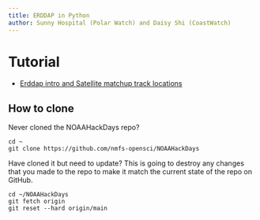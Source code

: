 ```yaml
---
title: ERDDAP in Python
author: Sunny Hospital (Polar Watch) and Daisy Shi (CoastWatch)
---
```



# Tutorial

* [Erddap intro and Satellite matchup track locations](erddap_intro_satellite_matchup_track_2_options.html)


## How to clone

Never cloned the NOAAHackDays repo?
```
cd ~
git clone https://github.com/nmfs-opensci/NOAAHackDays
```

Have cloned it but need to update? This is going to destroy any changes that you made to the repo to make it match the current state of the repo on GitHub.

```  
cd ~/NOAAHackDays
git fetch origin
git reset --hard origin/main
```


